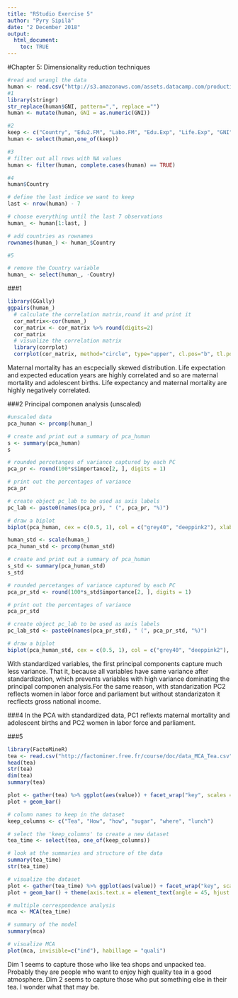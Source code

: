 ---
title: "RStudio Exercise 5"
author: "Pyry Sipilä"
date: "2 December 2018"
output: 
  html_document:
    toc: TRUE
---

#Chapter 5: Dimensionality reduction techniques

```{r, include=FALSE}
#read and wrangl the data
human <- read.csv("http://s3.amazonaws.com/assets.datacamp.com/production/course_2218/datasets/human1.txt" , sep = "," , header = T)
#1
library(stringr)
str_replace(human$GNI, pattern=",", replace ="")
human <- mutate(human, GNI = as.numeric(GNI))

#2
keep <- c("Country", "Edu2.FM", "Labo.FM", "Edu.Exp", "Life.Exp", "GNI", "Mat.Mor", "Ado.Birth", "Parli.F")
human <- select(human,one_of(keep))

#3
# filter out all rows with NA values
human <- filter(human, complete.cases(human) == TRUE)

#4
human$Country

# define the last indice we want to keep
last <- nrow(human) - 7

# choose everything until the last 7 observations
human_ <- human[1:last, ]

# add countries as rownames
rownames(human_) <- human_$Country

#5

# remove the Country variable
human_ <- select(human_, -Country)
```

###1
```{r}
library(GGally)
ggpairs(human_)
  # calculate the correlation matrix,round it and print it
  cor_matrix<-cor(human_)
  cor_matrix <- cor_matrix %>% round(digits=2)
  cor_matrix
  # visualize the correlation matrix
  library(corrplot)
  corrplot(cor_matrix, method="circle", type="upper", cl.pos="b", tl.pos ="d",tl.cex=0.6)

```
Maternal mortality has an escpecially skewed distribution. Life expectation and expected education years are highly correlated and so are maternal mortality and adolescent births. Life expectancy and maternal mortality are highly negatively correlated.

###2 Principal componen analysis (unscaled)
```{r}
#unscaled data
pca_human <- prcomp(human_)

# create and print out a summary of pca_human
s <- summary(pca_human)
s

# rounded percetanges of variance captured by each PC
pca_pr <- round(100*s$importance[2, ], digits = 1)

# print out the percentages of variance
pca_pr

# create object pc_lab to be used as axis labels
pc_lab <- paste0(names(pca_pr), " (", pca_pr, "%)")

# draw a biplot
biplot(pca_human, cex = c(0.5, 1), col = c("grey40", "deeppink2"), xlab = pc_lab[1], ylab = pc_lab[2], sub = "PC1 reflects maternal mortality and PC2 gross national income")
```


```{r}
human_std <- scale(human_)
pca_human_std <- prcomp(human_std)

# create and print out a summary of pca_human
s_std <- summary(pca_human_std)
s_std

# rounded percetanges of variance captured by each PC
pca_pr_std <- round(100*s_std$importance[2, ], digits = 1)

# print out the percentages of variance
pca_pr_std

# create object pc_lab to be used as axis labels
pc_lab_std <- paste0(names(pca_pr_std), " (", pca_pr_std, "%)")

# draw a biplot
biplot(pca_human_std, cex = c(0.5, 1), col = c("grey40", "deeppink2"), xlab = pc_lab_std[1], ylab = pc_lab_std[2], sub = "PC1 reflexts maternal mortality and adolescent births and PC2 women in labor force and parliament")
```
With standardized variables, the first principal components capture much less variance. That it, because all variables have same variance after standardization, which prevents variables with high variance dominating the principal componen analysis.For the same reason, with standarization PC2 reflects women in labor force and parliament but without standarizaton it recflects gross national income.

###4
In the PCA with standardized data, PC1 reflexts maternal mortality and adolescent births and PC2 women in labor force and parliament.

###5
```{r}
library(FactoMineR)
tea <- read.csv("http://factominer.free.fr/course/doc/data_MCA_Tea.csv",sep = ";", header = T)
head(tea)
str(tea)
dim(tea)
summary(tea)

plot <- gather(tea) %>% ggplot(aes(value)) + facet_wrap("key", scales = "free") 
plot + geom_bar() 

# column names to keep in the dataset
keep_columns <- c("Tea", "How", "how", "sugar", "where", "lunch")

# select the 'keep_columns' to create a new dataset
tea_time <- select(tea, one_of(keep_columns))

# look at the summaries and structure of the data
summary(tea_time)
str(tea_time)

# visualize the dataset
plot <- gather(tea_time) %>% ggplot(aes(value)) + facet_wrap("key", scales = "free") 
plot + geom_bar() + theme(axis.text.x = element_text(angle = 45, hjust = 1, size = 8))

# multiple correspondence analysis
mca <- MCA(tea_time)

# summary of the model
summary(mca)

# visualize MCA
plot(mca, invisible=c("ind"), habillage = "quali")

```
Dim 1 seems to capture those who like tea shops and unpacked tea. Probably they are people who want to enjoy high quality tea in a good atmosphere. Dim 2 seems to capture those who put something else in their tea. I wonder what that may be.